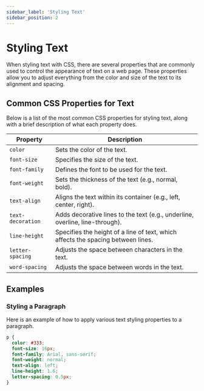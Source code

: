 ```yaml
---
sidebar_label: 'Styling Text'
sidebar_position: 2
---
```


# Styling Text

When styling text with CSS, there are several properties that are commonly used to control the appearance of text on a web page. These properties allow you to adjust everything from the color and size of the text to its alignment and spacing.

## Common CSS Properties for Text

Below is a list of the most common CSS properties for styling text, along with a brief description of what each property does.

| Property          | Description                                                                          |
| ----------------- | ------------------------------------------------------------------------------------ |
| `color`           | Sets the color of the text.                                                          |
| `font-size`       | Specifies the size of the text.                                                      |
| `font-family`     | Defines the font to be used for the text.                                            |
| `font-weight`     | Sets the thickness of the text (e.g., normal, bold).                                 |
| `text-align`      | Aligns the text within its container (e.g., left, center, right).                    |
| `text-decoration` | Adds decorative lines to the text (e.g., underline, overline, line-through).         |
| `line-height`     | Specifies the height of a line of text, which affects the spacing between lines.     |
| `letter-spacing`  | Adjusts the space between characters in the text.                                    |
| `word-spacing`    | Adjusts the space between words in the text.                                         |

## Examples

### Styling a Paragraph

Here is an example of how to apply various text styling properties to a paragraph.

```css
p {
  color: #333;
  font-size: 16px;
  font-family: Arial, sans-serif;
  font-weight: normal;
  text-align: left;
  line-height: 1.6;
  letter-spacing: 0.5px;
}
```
